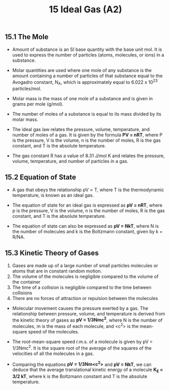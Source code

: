 ﻿---
title: 15 Ideal Gas (A2)
subject : physics
---
## 15.1 The Mole

- Amount of substance is an SI base quantity with the base unit mol. It is used to express the number of particles (atoms, molecules, or ions) in a substance.

- Molar quantities are used where one mole of any substance is the amount containing a number of particles of that substance equal to the Avogadro constant, N<sub>A</sub>, which is approximately equal to 6.022 x 10<sup>23</sup> particles/mol.

- Molar mass is the mass of one mole of a substance and is given in grams per mole (g/mol).

- The number of moles of a substance is equal to its mass divided by its molar mass.

- The ideal gas law relates the pressure, volume, temperature, and number of moles of a gas. It is given by the formula **PV = nRT**, where P is the pressure, V is the volume, n is the number of moles, R is the gas constant, and T is the absolute temperature.

- The gas constant R has a value of 8.31 J/mol K and relates the pressure, volume, temperature, and number of particles in a gas.

## 15.2 Equation of State

- A gas that obeys the relationship pV ∝ T, where T is the thermodynamic temperature, is known as an ideal gas.

- The equation of state for an ideal gas is expressed as **pV = nRT**, where p is the pressure, V is the volume, n is the number of moles, R is the gas constant, and T is the absolute temperature.

- The equation of state can also be expressed as **pV = NkT**, where N is the number of molecules and k is the Boltzmann constant, given by k = R/NA.

## 15.3 Kinetic Theory of Gases

 1. Gases are made up of a large number of small particles molecules or atoms that are in constant random motion.
 2. The volume of the molecules is negligible compared to the volume of
    the container
3.   The time of a collision is negligible compared to the time between collisions
 4.   There are no forces of attraction or repulsion between the molecules

 - Molecular movement causes the pressure exerted by a gas. The relationship between pressure, volume, and temperature is derived from the kinetic theory of gases as 
 **pV = 1/3Nmc<sup>2</sup>**, where N is the number of molecules, m is the mass of each molecule, and <c<sup>2</sup>> is the mean-square speed of the molecules.

 - The root-mean-square speed r.m.s. of a molecule is given by pV = 1/3Nmc<sup>2</sup>. It is the square root of the average of the squares of the velocities of all the molecules in a gas.

 - Comparing the equations **pV = 1/3Nm<c<sup>2</sup>>** and **pV = NkT**, we can deduce that the average translational kinetic energy of a molecule **K<sub>E</sub> =  3/2 kT**, where k is the Boltzmann constant and T is the absolute temperature.

